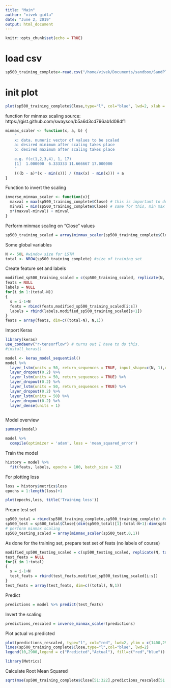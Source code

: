 ```yaml
---
title: "Main"
author: "vivek gidla"
date: "June 2, 2019"
output: html_document
---
```


```r
knitr::opts_chunk$set(echo = TRUE)
```

# load csv
```r
sp500_training_complete<-read.csv("/home/vivek/Documents/sandbox/SandPTrial/SP500/GSPC.csv")
```

# init plot
```r
plot(sp500_training_complete$Close,type="l", col="blue", lwd=2, xlab = "Date", ylab = "Close", main = "SP500 Index Price")
```


function for minmax scaling source: https://gist.github.com/swayson/b5a6d3cd796ab1d08df1
```r
minmax_scaler <- function(x, a, b) {
    "
    x: data. numeric vector of values to be scaled
    a: desired minimum after scaling takes place
    b: desired maximum after scaling takes place
    
    e.g. f(c(1,2,3,4), 1, 17)
    [1]  1.000000  6.333333 11.666667 17.000000
    "
    (((b - a)*(x - min(x))) / (max(x) - min(x))) + a
}
```


Function to invert the scaling
```r
inverse_minmax_scaler <- function(x){
  maxval = max(sp500_training_complete$Close) # this is important to do!
  minval = min(sp500_training_complete$Close) # same for this, min max should be of the OG dataset.
  x*(maxval-minval) + minval
}
```

Perform minmax scaling on "Close" values
```r
sp500_training_scaled = array(minmax_scaler(sp500_training_complete$Close,0,1))
```

Some global variables
```r
N <- 50L #window size for LSTM
total <- NROW(sp500_training_complete) #size of training set
```

Create feature set and labels 
```r
modified_sp500_training_scaled = c(sp500_training_scaled, replicate(N, tail(sp500_training_scaled, 1))) #duplicates last row
feats = NULL
labels = NULL
for(i in 1:(total-N))
{
  s = i-1+N
  feats = rbind(feats,modified_sp500_training_scaled[i:s])
  labels = rbind(labels,modified_sp500_training_scaled[s+1])
}
feats = array(feats, dim=c((total-N), N,1))
```

Import Keras
```r
library(keras)
use_condaenv("r-tensorflow") # turns out I have to do this.
#install_keras()
```

```r
model <- keras_model_sequential()
model %>%
  layer_lstm(units = 50, return_sequences = TRUE, input_shape=c(N, 1),unroll=FALSE) %>%
  layer_dropout(0.2) %>%
  layer_lstm(units = 50, return_sequences = TRUE) %>%
  layer_dropout(0.2) %>%
  layer_lstm(units = 50, return_sequences = TRUE) %>%
  layer_dropout(0.2) %>%
  layer_lstm(units = 50) %>%
  layer_dropout(0.2) %>%
  layer_dense(units = 1)
  
```

Model overview
```r
summary(model)
```


```r
model %>%
  compile(optimizer = 'adam', loss = 'mean_squared_error')
```

Train the model
```r
history = model %>%
  fit(feats, labels, epochs = 100, batch_size = 32)
```


For plotting loss
```r
loss = history$metrics$loss
epochs = 1:length(loss)+1
```

```r
plot(epochs,loss, title('Training loss'))
```



Prepre test set
```r
sp500_total = rbind(sp500_training_complete,sp500_training_complete) #concatenate(duplicate) datasets, one on top of other
sp500_test = sp500_total$Close[(dim(sp500_total)[1]-total-N+1):dim(sp500_total)[1]]
# perform minmax scaling
sp500_testing_scaled = array(minmax_scaler(sp500_test,0,1))
```
As done for the training set, prepare test set of feats (no labels of course)
```r
modified_sp500_testing_scaled = c(sp500_testing_scaled, replicate(N, tail(sp500_testing_scaled, 1)))
test_feats = NULL
for(i in 1:total)
{
  s = i-1+N
  test_feats = rbind(test_feats,modified_sp500_testing_scaled[i:s])
}
test_feats = array(test_feats, dim=c((total), N,1))
```

Predict
```r
predictions = model %>% predict(test_feats)
```
Invert the scaling 
```r
predictions_rescaled = inverse_minmax_scaler(predictions)
```


Plot actual vs predicted
```r
plot(predictions_rescaled, type="l", col="red", lwd=2, ylim = c(1400,2900), xlab = "Date", ylab = "Close", main = "SP500 Index Prediction")
lines(sp500_training_complete$Close,type="l",col="blue", lwd=2)
legend(10,2900,legend = c("Predicted","Actual"), fill=c("red","blue"))
```

```r
library(Metrics)
```

Calculate Root Mean Squared
```r
sqrt(mse(sp500_training_complete$Close[51:322],predictions_rescaled[51:322]))
```




































